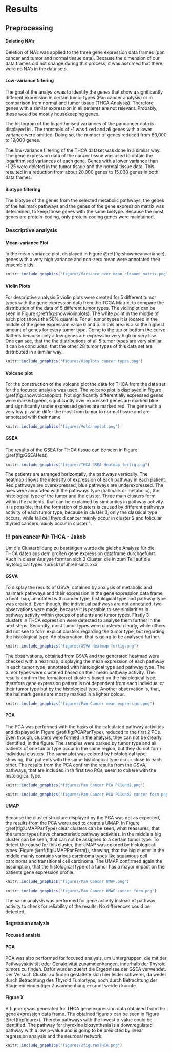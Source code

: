 # Results

## Preprocessing

#### Deleting NA's

Deletion of NA's was applied to the three gene expression data frames (pan cancer and tumor and normal tissue data). Because the dimension of our data frames did not change during this process, it was assumed that there were no NA's in the data sets.

#### Low-variance filtering

The goal of the analysis was to identify the genes that show a significantly different expression in certain tumor types (Pan cancer analysis) or in comparison from normal and tumor tissue (THCA Analysis). Therefore genes with a similar expression in all patients are not relevant. Probably, these would be mostly housekeeping genes.

The histogram of the logarithmised variances of the pancancer data is displayed in \ref{xxx welche figure --> noch keine Überschrift}. The threshold of -1 was fixed and all genes with a lower variance were omitted. Doing so, the number of genes reduced from 60,000 to 19,000 genes.

The low-variance filtering of the THCA dataset was done in a similar way. The gene expression data of the cancer tissue was used to obtain the logarithmised variances of each gene. Genes with a lower variance than -1.25 were deleted in the tumor tissue and the normal tissue data. This resulted in a reduction from about 20,000 genes to 15,000 genes in both data frames.

#### Biotype filtering

The biotype of the genes from the selected metabolic pathways, the genes of the hallmark pathways and the genes of the gene expression matrix was determined, to keep those genes with the same biotype. Because the most genes are protein-coding, only protein-coding genes were maintained.

### Descriptive analysis

#### Mean-variance Plot

In the mean-variance plot, displayed in Figure \@ref(fig:showmeanvariance), genes with a very high variance and non-zero mean were annotated their ensemble ids.

```r

knitr::include_graphics("figures/Variance_over mean_cleaned_matrix.png")

```

#### Violin Plots

For descriptive analysis 5 violin plots were created for 5 different tumor types with the gene expression data from the TCGA Matrix, to compare the distribution of the data of 5 different tumor types. The violinplot can be seen in Figure \@ref(fig:showviolinplots). The white point in the middle of each plot shows the 50% quantile. For all tumor types it is located in the middle of the gene expression value 0 and 5. In this area is also the highest amount of genes for every tumor type. Going to the top or bottom the curve flattens because only a few genes are expression very high or very low. One can see, that the the distributions of all 5 tumor types are very similar. It can be concluded, that the other 28 tumor types of this data set are distributed in a similar way.

```r

knitr::include_graphics("figures/Vioplots cancer types.png")

```

#### Volcano plot

For the construction of the volcano plot the data for THCA from the data set for the focused analysis was used. The volcano plot is displayed in Figure \@ref(fig:showvolcanoplot). Not significantly differentially expressed genes were marked green, significantly over expressed genes are marked blue and significantly under expressed genes are marked red. The gene with a very low p-value differ the most from tumor to normal tissue and are annotated with their name.

```r

knitr::include_graphics("figures/Volcanoplot.png")

```

#### GSEA

The results of the GSEA for THCA tissue can be seen in Figure \@ref(fig:GSEAHeat)

```r

knitr::include_graphics("figures/THCA GSEA Heatmap fertig.png")
```

The patients are arranged horizontally, the pathways vertically. The heatmap shows the intensity of expression of each pathway in each patient. Red pathways are overexpressed, blue pathways are underexpressed. The axes were annotated with the pathways type (hallmark or metabolic), the histological type of the tumor and the cluster. Three main clusters form within the patients, that can be explained by similarities in pathway activity. It is possible, that the formation of clusters is caused by different pathways activity of each tumor type, because in cluster 3, only the classical type occurs, while tall cell thyroid cancer mainly occur in cluster 2 and folicular thyroid cancers mainly occur in cluster 1.

### !!! pan cancer für THCA - Jakob

Um die Clusterbildung zu bestätigen wurde die gleiche Analyse für die THCA daten aus dem großen gene expression dataframe durchgeführt. Auch in dieser Analyse formten sich 3 Cluster, die in zum Teil auf die hiytological types zurückzuführen sind. xxx

#### GSVA

To display the results of GSVA, obtained by analysis of metabolic and hallmark pathways and their expression in the gene expression data frame, a heat map, annotated with cancer type, histological type and pathway type was created. Even though, the individual pathways are not annotated, two observations were made, because it is possible to see similarities in pathway activity within groups of patients and tumor types. Firstly 3 clusters in THCA expression were detected to analyse them further in the next steps. Secondly, most tumor types were clustered clearly, while others did not see to form explicit clusters regarding the tumor type, but regarding the histological type. An observation, that is going to be analysed further.

```r

knitr::include_graphics("figures/GSVA Heatmap fertig.png")
```

The observations, obtained from GSVA and the generated heatmap were checked with a heat map, displaying the mean expression of each pathway in each tumor type, annotated with histological type and pathway type. The tumor types were clustered based on their mean pathway activity. The results confirm the formation of clusters based on the histological type, therefore gene expression pattern is not dependent from each individual or their tumor type but by the histological type. Another observation is, that, the hallmark genes are mostly marked in a lighter colour.

```r

knitr::include_graphics("figures/Pan Cancer mean expression.png")
```

#### PCA

The PCA was performed with the basis of the calculated pathway activities and displayed in Figure \@ref(fig:PCAPanType), reduced to the first 2 PCs. Even though, clusters were formed in the analysis, they can not be clearly identified, in the figure. The samples were parked by tumor type and all patients of one tumor type occur in the same region, but they do not form individual clusters. The same plot was colored by histological type, showing, that patients with the same histological type occur close to each other. The results from the PCA confirm the results from the GSVA, pathways, that are included in th first two PCs, seem to cohere with the histological type.

```r

knitr::include_graphics("figures/Pan Cancer PCA PC1und2.png")
```

```r

knitr::include_graphics("figures/Pan Cancer PCA PC1und2 cancer form.png")
```

#### UMAP

Because the cluster structure displayed by the PCA was not as expected, the results from the PCA were used to create a UMAP. In Figure \@ref(fig:UMAPPanType) clear clusters can be seen, what reassures, that the tumor types have characteristic pathway activities. In the middle a big cluster can be seen, that can not be assigned to a certain tumor type. To detect the cause for this cluster, the UMAP was colored by histological types (Figure \@ref(fig:UMAPPanForm)), showing, that the big cluster in the middle mainly contains various carcinoma types like squamous cell carcinoma and transitional cell carcinoma. The UMAP confirmed again the assumption, that the histological type of a tumor has a mayor impact on the patients gene expression profile.

```r

knitr::include_graphics("figures/Pan Cancer UMAP.png")
```

```r

knitr::include_graphics("figures/Pan Cancer UMAP cancer form.png")
```

The same analysis was performed for gene activity instead of pathway activity to check for reliability of the results. No differences could be detected,

#### Regression analysis

#### Focused analsis

#### PCA

PCA was also performed for focused analysis, um Untergruppen, die mit der Pathwayaktivität oder Genaktivität zusammenhängen, innerhalb der Thyroid tumors zu finden. Dafür wurden zuerst die Ergebnisse der GSEA verwendet. Der Versuch Cluster zu finden gestaltete sich hier leider schwerer, da weder durch Betrachtung des Thyroid Tumortyps, noch durch Betrachtung der Stage ein eindeutiger Zusammenhang erkannt werden konnte.

#### Figure X

A figure x was generated for THCA gene expression data obtained from the gene expression data frame. The obtained figure x can be seen in Figure \@ref(fig:figurex). Thereby pathways with the lowest p-value could be identified. The pathway for thyroxine biosynthesis is a downregulated pathway with a low p-value and is going to be predicted by linear regression analysis and the neuronal network.

```r

knitr::include_graphics("figures/2figurexTHCA.png")
```
